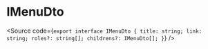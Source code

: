 
<Meta title="dto/IMenuDto" />

# IMenuDto

<Source code={`
export interface IMenuDto {
  title: string;
  link: string;
  roles?: string[];
  childrens?: IMenuDto[];
}
`} />
